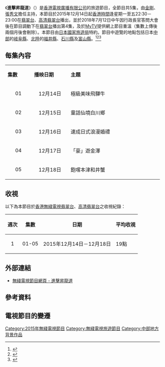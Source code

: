 {{無綫節目
| 中文節目名=進擊昇龍道
| 英文節目名={{lang|en|Northern Japan Holiday}}
| 圖片=[[File:TVB_Northern_Japan_Holiday.jpg|300px]]
| 翡翠台視頻制式=[[16:9|16:9]] [[高清電視|高清電視]]
| 翡翠台首播日期=2015年12月14日－2015年12月18日
| 翡翠台首播時間=星期一至五 22:30－23:00（連廣告）
2018年7月12日 12:00-12:30 (連廣告)
| 高清翡翠台視頻制式=[[16:9|16:9]] [[高清電視|高清電視]]
| 高清翡翠台首播日期=2015年12月14日－2015年12月18日
| 高清翡翠台首播時間=星期一至五 22:30－23:00（連廣告）
| 監製=[[陳旭亮|陳旭亮]]
| 編審=[[馬嘉茵|馬嘉茵]]
| 相關=[[滾動四國|滾動四國]]
| 集數=5
| 每集長度=30分鐘（連廣告）
| 類型=旅遊節目
| 製作公司=[[香港|香港]][[電視廣播有限公司|電視廣播有限公司]]
| 國家={{HK}}
| 外景={{JPN}}[[岐阜縣|岐阜縣]]、[[福井縣|福井縣]]、[[石川縣|石川縣]]、[[富山縣|富山縣]]
| 主持=[[金剛_(藝人)|金　剛]]、[[張秀文|張秀文]]
| 網頁=http://programme.tvb.com/foodandtravel/northernjapanholiday
}}

《'''進擊昇龍道'''》（{{lang-en|'''Northern Japan Holiday'''}}）是[[香港|香港]][[電視廣播有限公司|電視廣播有限公司]]的旅遊節目，全節目共5集，由[[金剛_(藝人)|金剛]]、[[張秀文|張秀文]]擔任主持，本節目於2015年12月14日起[[香港時間|香港時間]]逢星期一至五22:30－23:00在[[翡翠台|翡翠台]]、[[高清翡翠台|高清翡翠台]]播出，並於2018年7月12日中午因行政長官答問大會後在節目調動下在[[翡翠台|翡翠台]]播出第4集，及於[[MyTV|MyTV]]提供網上節目重溫（集數上傳後兩個月後會刪除）。本節目由[[日本國家旅遊局|日本國家旅遊局]]特約。節目中遊覽的地點包括日本[[中部地方|中部]]的[[岐阜縣|岐阜縣]]、[[北陸地方|北陸]]的[[福井縣|福井縣]]、[[石川縣|石川縣]]及[[富山縣|富山縣]]。<ref>{{cite news|title=藝人出席旅遊節目《進擊昇龍道》記者會|url=http://www.hkcna.hk/content/2015/1209/417495_2.shtml|accessdate=2015-12-09|newspaper=《香港中國通訊社》|date=2015-12-09|archive-date=2018-07-12|archive-url=https://web.archive.org/web/20180712090652/http://www.hkcna.hk/content/2015/1209/417495_2.shtml|dead-url=no}}</ref><ref>{{cite news|title=日本國家旅遊局 進擊昇龍道 暢遊日本中部及北陸|url=http://www.style-wish.com/%E6%97%A5%E6%9C%AC%E5%9C%8B%E5%AE%B6%E6%97%85%E9%81%8A%E5%B1%80-%E9%80%B2%E6%93%8A%E6%98%87%E9%BE%8D%E9%81%93-%E6%97%A5%E6%9C%AC%E4%B8%AD%E9%83%A8%E5%8F%8A%E5%8C%97%E9%99%B8-shoryudo-chubu-hokuriku/|accessdate=2015-12-14|newspaper=《STYLE-WISH.COM》|date=2015-12-14|archive-date=2018-08-26|archive-url=https://web.archive.org/web/20180826123451/https://style-wish.com/%E6%97%A5%E6%9C%AC%E5%9C%8B%E5%AE%B6%E6%97%85%E9%81%8A%E5%B1%80-%E9%80%B2%E6%93%8A%E6%98%87%E9%BE%8D%E9%81%93-%E6%97%A5%E6%9C%AC%E4%B8%AD%E9%83%A8%E5%8F%8A%E5%8C%97%E9%99%B8-shoryudo-chubu-hokuriku/|dead-url=no}}</ref><ref>{{cite news|title=日本國家旅遊局呈獻「進擊昇龍道」電視旅遊節目|url=https://www.welcome2japan.hk/topics/data/r8otqu000001zdun-att/r8otqu000001zduu.pdf|accessdate=2015-12-14|newspaper=《日本國家旅遊局》|date=2015-12-14|archive-date=2015-12-22|archive-url=https://web.archive.org/web/20151222165314/https://www.welcome2japan.hk/topics/data/r8otqu000001zdun-att/r8otqu000001zduu.pdf|dead-url=no}}</ref>

==每集內容==
{|class="wikitable" style="width:60%; font-size: 14px;"
|- style="background:cornflowerblue; color:white" align=center
|style="width:5%"|'''集數'''||style="width:8%"|'''播映日期'''||style="width:20%"|'''主題'''
|-
|align=center| 01 ||align=center| 12月14日 ||極級美味飛驒牛 
|-
|align=center| 02 ||align=center| 12月15日 ||童話仙境白川鄉 
|-
|align=center| 03 ||align=center| 12月16日 ||速成日式浪漫婚禮 
|-
|align=center| 04 ||align=center| 12月17日 ||「豪」遊金澤 
|-
|align=center| 05 ||align=center| 12月18日 ||飽嚐本津和井蟹
|}

==收視==
以下為本節目於[[香港|香港]][[無綫電視|無綫電視]][[翡翠台|翡翠台]]、[[高清翡翠台|高清翡翠台]]之收視紀錄：
{|class="wikitable" style="font-size: 14px;"
!週次!!集數!!日期!!平均收視
|-     
|align=center|1||align=center|01-05|| 2015年12月14日－12月18日 || 19點
|}

==外部連結==
*[http://programme.tvb.com/foodandtravel/northernjapanholiday/ 無綫電視節目網頁 - 進擊昇龍道] {{Wayback|url=http://programme.tvb.com/foodandtravel/northernjapanholiday/ |date=20200918172553 }}

==參考資料==
{{Reflist}}

==電視節目的變遷==
{{電視節目的變遷
|電視台={{HK}}[[無綫電視|無綫電視]][[翡翠台|翡翠台]]、[[高清翡翠台|高清翡翠台]]
|播放檔次=星期一至五 22:30-23:00 時段
|節目名稱=進擊昇龍道<br/>（2015.12.14 - 2015.12.18）
|上一節目=[[網絡挑機|網絡挑機]]<br/>（2015.11.30 - 2015.12.11）
|下一節目=[[這個聖誕不怕冷|這個聖誕不怕冷]]<br/>（2015.12.21 - 2015.12.25）
}}

[[Category:2015年無綫電視節目|Category:2015年無綫電視節目]]
[[Category:無綫電視旅遊節目|Category:無綫電視旅遊節目]]
[[Category:中部地方背景作品|Category:中部地方背景作品]]